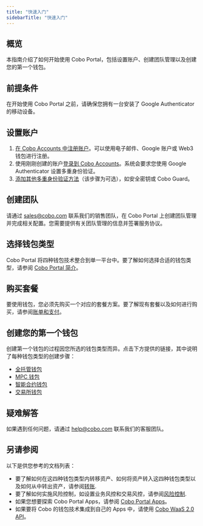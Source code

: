 ```yaml
---
title: "快速入门"
sidebarTitle: "快速入门"
---
```


## 概览

本指南介绍了如何开始使用 Cobo Portal，包括设置账户、创建团队管理以及创建您的第一个钱包。

## 前提条件

在开始使用 Cobo Portal 之前，请确保您拥有一台安装了 Google Authenticator 的移动设备。

## 设置账户

1. [在 Cobo Accounts 中注册账户](/cn/accounts/sign-up)。可以使用电子邮件、Google 账户或 Web3 钱包进行注册。
2. 使用刚刚创建的账户[登录到 Cobo Accounts](/cn/accounts/log-in)。系统会要求您使用 Google Authenticator 设置多重身份验证。
3. [添加其他多重身份验证方法](/cn/accounts/set-up-mfa)（该步骤为可选），如安全密钥或 Cobo Guard。

## 创建团队

请通过 [sales@cobo.com](mailto:sales@cobo.com) 联系我们的销售团队，在 Cobo Portal 上创建团队管理并完成相关配置。您需要提供有关团队管理的信息并签署服务协议。

## 选择钱包类型

Cobo Portal 将四种钱包技术整合到单一平台中。要了解如何选择合适的钱包类型，请参阅 [Cobo Portal 简介](/cn/portal/introduction)。

## 购买套餐

要使用钱包，您必须先购买一个对应的套餐方案。要了解现有套餐以及如何进行购买，请参阅[账单和支付](/cn/portal/bills-and-payments/introduction)。

## 创建您的第一个钱包

创建第一个钱包的过程因您所选的钱包类型而异。点击下方提供的链接，其中说明了每种钱包类型的创建步骤：

- [全托管钱包](/cn/portal/custodial-wallets/set-up)
- [MPC 钱包](/cn/portal/mpc-wallets/ocw/set-up)
- [智能合约钱包](/cn/portal/smart-contract-wallets/create)
- [交易所钱包](/cn/portal/exchange-wallets/set-up)

## 疑难解答

如果遇到任何问题，请通过 [help@cobo.com](mailto:help@cobo.com) 联系我们的客服团队。

## 另请参阅

以下是供您参考的文档列表：

- 要了解如何在这四种钱包类型内转移资产、如何将资产转入这四种钱包类型以及如何从中转出资产，请参阅[转账](/cn/portal/transfers/introduction).
- 要了解如何实施风险控制，如设置业务风控和交易风控，请参阅[风险控制](/cn/portal/risk-controls/introduction).
- 如果您想要探索 Cobo Portal Apps，请参阅 [Cobo Portal Apps](/cn/portal/portal-apps/introduction)。
- 如果要将 Cobo 的钱包技术集成到自己的 Apps 中，请使用 [Cobo WaaS 2.0 API](https://www.cobo.com/developers/v2/guides/overview/introduction)。